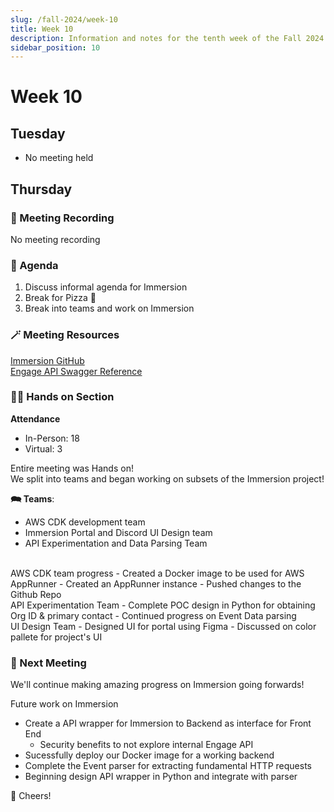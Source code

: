 ```yaml
---
slug: /fall-2024/week-10
title: Week 10
description: Information and notes for the tenth week of the Fall 2024 semester for the UMass Lowell Cloud Computing Club.
sidebar_position: 10
---
```


# Week 10

## Tuesday
- No meeting held
## Thursday

### 🎥 Meeting Recording
No meeting recording

### 🚩 Agenda
1. Discuss informal agenda for Immersion
2. Break for Pizza 🍕
3. Break into teams and work on Immersion


### 🪄 Meeting Resources
[Immersion GitHub](https://github.com/UMLCloudComputing/immersion) <br/>
[Engage API Swagger Reference](https://engage-api.campuslabs.com/swagger/index.html)



### 🧑‍💻 Hands on Section
**Attendance**
- In-Person: 18
- Virtual: 3

Entire meeting was Hands on! <br/>
We split into teams and began working on subsets of the Immersion project!

**🗪 Teams**:
- AWS CDK development team
- Immersion Portal and Discord UI Design team
- API Experimentation and Data Parsing Team
<br/>
AWS CDK team progress
- Created a Docker image to be used for AWS AppRunner
- Created an AppRunner instance 
- Pushed changes to the Github Repo
<br/>
API Experimentation Team
- Complete POC design in Python for obtaining Org ID & primary contact
- Continued progress on Event Data parsing
<br/>
UI Design Team
- Designed UI for portal using Figma 
- Discussed on color pallete for project's UI

### 🚀 Next Meeting
We'll continue making amazing progress on Immersion going forwards!

Future work on Immersion
- Create a API wrapper for Immersion to Backend as interface for Front End
    - Security benefits to not explore internal Engage API
- Sucessfully deploy our Docker image for a working backend 
- Complete the Event parser for extracting fundamental HTTP requests
- Beginning design API wrapper in Python and integrate with parser

🥂 Cheers!